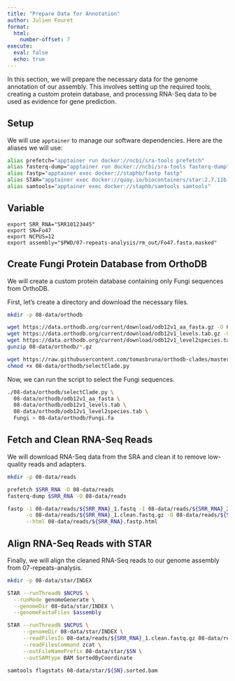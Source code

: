 ```yaml
---
title: "Prepare Data for Annotation"
author: Julien Fouret
format: 
  html:
    number-offset: 7
execute:
  eval: false
  echo: true
---
```


In this section, we will prepare the necessary data for the genome annotation of our assembly. This involves setting up the required tools, creating a custom protein database, and processing RNA-Seq data to be used as evidence for gene prediction.

## Setup

We will use `apptainer` to manage our software dependencies. Here are the aliases we will use:

``` bash
alias prefetch="apptainer run docker://ncbi/sra-tools prefetch"
alias fasterq-dump="apptainer run docker://ncbi/sra-tools fasterq-dump"
alias fastp="apptainer exec docker://staphb/fastp fastp"
alias STAR="apptainer exec docker://quay.io/biocontainers/star:2.7.11b--h5ca1c30_6 STAR"
alias samtools="apptainer exec docker://staphb/samtools samtools"
```

## Variable

```         
export SRR_RNA="SRR10123445"
export SN=Fo47
export NCPUS=12
export assembly="$PWD/07-repeats-analysis/rm_out/Fo47.fasta.masked"
```

## Create Fungi Protein Database from OrthoDB

We will create a custom protein database containing only Fungi sequences from OrthoDB.

First, let's create a directory and download the necessary files.

``` bash
mkdir -p 08-data/orthodb

wget https://data.orthodb.org/current/download/odb12v1_aa_fasta.gz -O 08-data/orthodb/odb12v1_aa_fasta.gz
wget https://data.orthodb.org/current/download/odb12v1_levels.tab.gz -O 08-data/orthodb/odb12v1_levels.tab.gz
wget https://data.orthodb.org/current/download/odb12v1_level2species.tab.gz -O 08-data/orthodb/odb12v1_level2species.tab.gz
gunzip 08-data/orthodb/*.gz

wget https://raw.githubusercontent.com/tomasbruna/orthodb-clades/master/selectClade.py -O 08-data/orthodb/selectClade.py
chmod +x 08-data/orthodb/selectClade.py
```

Now, we can run the script to select the Fungi sequences.

``` bash
./08-data/orthodb/selectClade.py \
  08-data/orthodb/odb12v1_aa_fasta \
  08-data/orthodb/odb12v1_levels.tab \
  08-data/orthodb/odb12v1_level2species.tab \
  Fungi > 08-data/orthodb/Fungi.fa
```

## Fetch and Clean RNA-Seq Reads

We will download RNA-Seq data from the SRA and clean it to remove low-quality reads and adapters.

``` bash
mkdir -p 08-data/reads

prefetch $SRR_RNA -O 08-data/reads
fasterq-dump $SRR_RNA -O 08-data/reads

fastp -i 08-data/reads/${SRR_RNA}_1.fastq -I 08-data/reads/${SRR_RNA}_2.fastq \
      -o 08-data/reads/${SRR_RNA}_1.clean.fastq.gz -O 08-data/reads/${SRR_RNA}_2.clean.fastq.gz \
      --html 08-data/reads/${SRR_RNA}.fastp.html
```

## Align RNA-Seq Reads with STAR

Finally, we will align the cleaned RNA-Seq reads to our genome assembly from 07-repeats-analysis.

``` bash
mkdir -p 08-data/star/INDEX

STAR --runThreadN $NCPUS \
  --runMode genomeGenerate \
  --genomeDir 08-data/star/INDEX \
  --genomeFastaFiles $assembly

STAR --runThreadN $NCPUS \
     --genomeDir 08-data/star/INDEX \
     --readFilesIn 08-data/reads/${SRR_RNA}_1.clean.fastq.gz 08-data/reads/${SRR_RNA}_2.clean.fastq.gz \
     --readFilesCommand zcat \
     --outFileNamePrefix 08-data/star/$SN \
     --outSAMtype BAM SortedByCoordinate

samtools flagstats 08-data/star/${SN}.sorted.bam
```